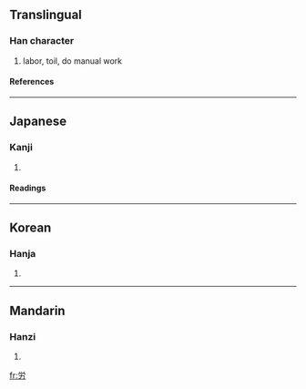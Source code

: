 {{see|勞}}

==Translingual==
===Han character===
{{Han char|rad=力|as=05|sn=7|four=|canj=火月大尸 (FBKS)}}
# labor, toil, do manual work
====References====
{{Han ref|kx=0147.071|dkj=02329|dj=0331.150|hdz=10369.011|uh=52B4|ud=21172}}
----
==Japanese==
===Kanji===
{{ja-kanji|grade=|rs=力05}}
# {{defn|Japanese}} 
====Readings====
{{ja-readings|on=[[ろう]] (rō)|kun=[[つかれる]] (tsukareru), [[ねぎらう]] (negirau), [[いたわる]] (itawaru)}}
----
==Korean==
===Hanja===
{{ko-hanja|hangeul=로|rv=ro|mr=ro}}
# {{defn|Korean}}
----
==Mandarin==
===Hanzi===
{{cmn-hanzi|pin=[[láo]] (lao2), [[quàn]] (quan4)|wg=lao<sup>2</sup>, ch'üan<sup>4</sup>}}
# {{defn|Mandarin}}

[[fr:労]]